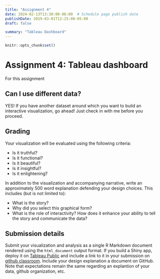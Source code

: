 ```yaml
---
title: "Assignment 4"
date: 2024-02-13T13:30:00-06:00  # Schedule page publish date
publishDate: 2019-03-01T12:25:00-05:00
draft: false

summary: "Tableau Dashboard"
---
```


```r
knitr::opts_chunk$set()
```

# Assignment 4: Tableau dashboard
For this assignment



## Can I use different data?

YES! If you have another dataset around which you want to build an interactive visualization, go ahead! Just check in with me before you proceed.

## Grading

Your visualization will be evaluated using the following criteria:

* Is it truthful?
* Is it functional?
* Is it beautiful?
* Is it insightful?
* Is it enlightening?

In addition to the visualization and accompanying narrative, write an approximately 500 word explanation defending your design choices. This includes (but is not limited to):

* What is the story?
* Why did you select this graphical form?
* What is the role of interactivity? How does it enhance your ability to tell the story and communicate the data?

## Submission details

Submit your visualization and analysis as a single R Markdown document rendered using the `html_document` output format. If you build a Shiny app, deploy it on [Tableau Public](http://www.shinyapps.io) and include a link to it in your submission on [github classroom](https://classroom.github.com/a/VXiJO03N). Include your design explanation a document on GitHub. Note that expectations remain the same regarding an explantion of your data, github organization, etc. 

